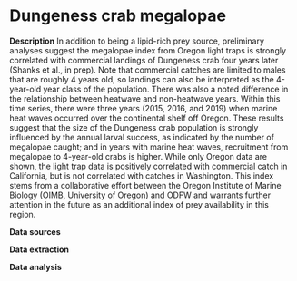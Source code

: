 # Dungeness crab megalopae

**Description** In addition to being a lipid-rich prey source, preliminary analyses suggest the megalopae index from Oregon light traps is strongly correlated with commercial landings of Dungeness crab four years later (Shanks et al., in prep). Note that commercial catches are limited to males that are roughly 4 years old, so landings can also be interpreted as the 4-year-old year class of the population. There was also a noted difference in the relationship between heatwave and non-heatwave years. Within this time series, there were three years (2015, 2016, and 2019) when marine heat waves occurred over the continental shelf off Oregon. These results suggest that the size of the Dungeness crab population is strongly influenced by the annual larval success, as indicated by the number of megalopae caught; and in years with marine heat waves, recruitment from megalopae to 4-year-old crabs is higher. While only Oregon data are shown, the light trap data is positively correlated with commercial catch in California, but is not correlated with catches in Washington. This index stems from a collaborative effort between the Oregon Institute of Marine Biology (OIMB, University of Oregon) and ODFW and warrants further attention in the future as an additional index of prey availability in this region.

**Data sources**

**Data extraction**

**Data analysis**
